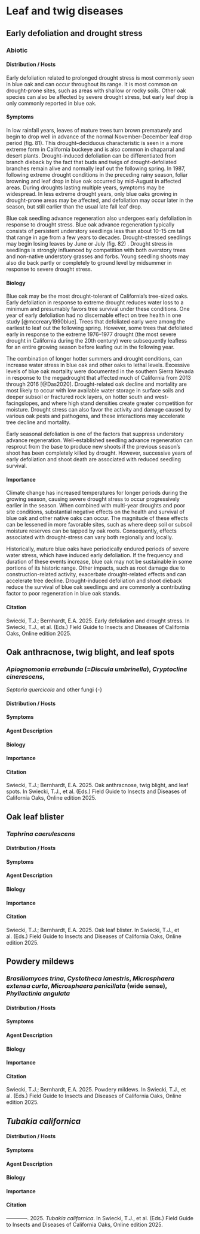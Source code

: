 # Leaf and twig diseases {#Lftwigdis}

## Early defoliation and drought stress {-}

### Abiotic {#drought .unnumbered}

#### Distribution / Hosts {-}

Early defoliation related to prolonged drought stress is most commonly seen in blue oak and can occur throughout its range. It is most common on drought-prone sites, such as areas with shallow or rocky soils. Other oak species can also be affected by severe drought stress, but early leaf drop is only commonly reported in blue oak.

#### Symptoms {-}

In low rainfall years, leaves of mature trees turn brown prematurely and begin to drop well in advance of the normal November-December leaf drop period (fig. 81). This drought–deciduous characteristic is seen in a more extreme form in California buckeye and is also common in chaparral and desert plants. Drought-induced defoliation can be differentiated from branch dieback by the fact that buds and twigs of drought-defoliated branches remain alive and normally leaf out the following spring. In 1987, following extreme drought conditions in the preceding rainy season, foliar browning and leaf drop in blue oak occurred by mid-August in affected areas. During droughts lasting multiple years, symptoms may be widespread. In less extreme drought years, only blue oaks growing in drought-prone areas may be affected, and defoliation may occur later in the season, but still earlier than the usual late fall leaf drop.

Blue oak seedling advance regeneration also undergoes early defoliation in response to drought stress. Blue oak advance regeneration typically consists of persistent understory seedlings less than about 10–15 cm tall that range in age from a few years to decades. Drought-stressed seedlings may begin losing leaves by June or July (fig. 82) . Drought stress in seedlings is strongly influenced by competition with both overstory trees and non-native understory grasses and forbs. Young seedling shoots may also die back partly or completely to ground level by midsummer in response to severe drought stress.

#### Biology {-}

Blue oak may be the most drought-tolerant of California’s tree-sized oaks. Early defoliation in response to extreme drought reduces water loss to a minimum and presumably favors tree survival under these conditions. One year of early defoliation had no discernable effect on tree health in one study [@mccreary1990blue]. Trees that defoliated early were among the earliest to leaf out the following spring. However, some trees that defoliated early in response to the extreme 1976–1977 drought (the most severe drought in California during the 20th century) were subsequently leafless for an entire growing season before leafing out in the following year. 

The combination of longer hotter summers and drought conditions, can increase water stress in blue oak and other oaks to lethal levels. Excessive levels of blue oak mortality were documented in the southern Sierra Nevada in response to the megadrought that affected much of California from 2013 through 2016 [@Das2020]. Drought-related oak decline and mortality are most likely to occur with low available water storage in surface soils and deeper subsoil or fractured rock layers, on hotter south and west-facingslopes, and where high stand densities create greater competition for moisture. Drought stress can also favor the activity and damage caused by various oak pests and pathogens, and these interactions may accelerate tree decline and mortality. 

Early seasonal defoliation is one of the factors that suppress understory advance regeneration. Well-established seedling advance regeneration can resprout from the base to produce new shoots if the previous season’s shoot has been completely killed by drought. However, successive years of early defoliation and shoot death are associated with reduced seedling survival.

#### Importance {-}

Climate change has increased temperatures for longer periods during the growing season, causing severe drought stress to occur progressively earlier in the season. When combined with multi-year droughts and poor site conditions, substantial negative effects on the health and survival of blue oak and other native oaks can occur. The magnitude of these effects can be lessened in more favorable sites, such as where deep soil or subsoil moisture reserves can be tapped by oak roots. Consequently, effects associated with drought-stress can vary both regionally and locally. 

Historically, mature blue oaks have periodically endured periods of severe water stress, which have induced early defoliation. If the frequency and duration of these events increase, blue oak may not be sustainable in some portions of its historic range. Other impacts, such as root damage due to construction-related activity, exacerbate drought-related effects and can accelerate tree decline. Drought-induced defoliation and shoot dieback reduce the survival of blue oak seedlings and are commonly a contributing factor to poor regeneration in blue oak stands.

#### Citation {-}

Swiecki, T.J.; Bernhardt, E.A. 2025. Early defoliation and drought stress. In Swiecki, T.J., et al. (Eds.) Field Guide to Insects and Diseases of California Oaks, Online edition 2025.

## Oak anthracnose, twig blight, and leaf spots {-}
### *Apiognomonia errabunda* (=*Discula umbrinella*), *Cryptocline cinerescens*,
*Septoria quercicola* and other fungi  {-}

#### Distribution / Hosts {-}



#### Symptoms {-}



#### Agent Description {-}



#### Biology {-}



#### Importance {-}



#### Citation {-}

Swiecki, T.J.; Bernhardt, E.A. 2025. Oak anthracnose, twig blight, and leaf spots. In Swiecki, T.J., et al. (Eds.) Field Guide to Insects and Diseases of California Oaks, Online edition 2025.

## Oak leaf blister {-}
### *Taphrina caerulescens*  {-}

#### Distribution / Hosts {-}



#### Symptoms {-}



#### Agent Description {-}



#### Biology {-}



#### Importance {-}



#### Citation {-}

Swiecki, T.J.; Bernhardt, E.A. 2025. Oak leaf blister. In Swiecki, T.J., et al. (Eds.) Field Guide to Insects and Diseases of California Oaks, Online edition 2025.

## Powdery mildews {-}
### *Brasiliomyces trina*, *Cystotheca lanestris*, *Microsphaera extensa curta*, *Microsphaera penicillata* (wide sense), *Phyllactinia angulata*  {-}

#### Distribution / Hosts {-}



#### Symptoms {-}



#### Agent Description {-}



#### Biology {-}



#### Importance {-}



#### Citation {-}

Swiecki, T.J.; Bernhardt, E.A. 2025. Powdery mildews. In Swiecki, T.J., et al. (Eds.) Field Guide to Insects and Diseases of California Oaks, Online edition 2025.

## *Tubakia californica* {-}

#### Distribution / Hosts {-}



#### Symptoms {-}



#### Agent Description {-}



#### Biology {-}



#### Importance {-}



#### Citation {-}

------------. 2025. *Tubakia californica*. In Swiecki, T.J., et al. (Eds.) Field Guide to Insects and Diseases of California Oaks, Online edition 2025.

